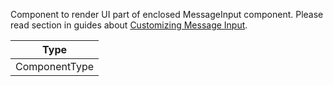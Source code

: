 Component to render UI part of enclosed MessageInput component.
Please read section in guides about [Customizing Message Input](/reactnative/guides/message-input-customization).

| Type          |
| ------------- |
| ComponentType |
